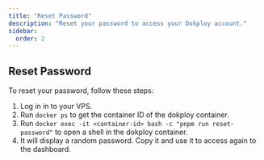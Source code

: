 ```yaml
---
title: "Reset Password"
description: "Reset your password to access your Dokploy account."
sidebar:
  order: 2
---
```


## Reset Password

To reset your password, follow these steps:

1. Log in in to your VPS.
2. Run `docker ps` to get the container ID of the dokploy container.
3. Run `docker exec -it <container-id> bash -c "pnpm run reset-password"` to open a shell in the dokploy container.
4. It will display a random password. Copy it and use it to access again to the dashboard.
